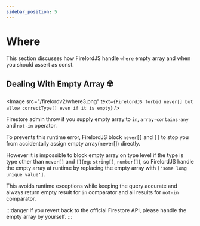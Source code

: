 ```yaml
---
sidebar_position: 5
---
```


# Where

This section discusses how FirelordJS handle `where` empty array and when you should assert as const.


## Dealing With Empty Array ☢️

<Image
	src="/firelordv2/where3.png"
	text={`FirelordJS forbid never[] but allow correctType[] even if it is empty`}
/>

Firestore admin throw if you supply empty array to `in`, `array-contains-any` and `not-in` operator.

To prevents this runtime error, FirelordJS block `never[]` and `[]` to stop you from accidentally assign empty array(never[]) directly.

However it is impossible to block empty array on type level if the type is type other than `never[]` and `[]`(eg: `string[]`, `number[]`), so FirelordJS handle the empty array at runtime by replacing the empty array with `['some long unique value']`.

This avoids runtime exceptions while keeping the query accurate and always return empty result for `in` comparator and all results for `not-in` comparator.

:::danger
If you revert back to the official Firestore API, please handle the empty array by yourself.
:::
